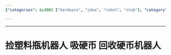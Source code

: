 ```yaml
---
{"categories": &id001 ["hardware", "idea", "robot", "stub"], "category": "Robotics", "date": "2022-06-18 05:33:56", "description": "The article discusses innovative robots designed for recycling purposes. One robot is specialized in collecting plastic bottles, while the other retrieves coins from coin machines. These robots are aimed at promoting environmental conservation and efficiency in the recycling process.", "tags": *id001, "title": "捡塑料瓶机器人 吸硬币 回收硬币机器人"}

---
```


------

# 捡塑料瓶机器人 吸硬币 回收硬币机器人


